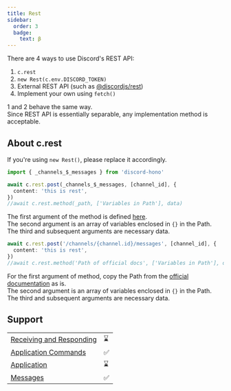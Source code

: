 ```yaml
---
title: Rest
sidebar:
  order: 3
  badge:
    text: β
---
```



There are 4 ways to use Discord's REST API:

1. `c.rest`
2. `new Rest(c.env.DISCORD_TOKEN)`
3. External REST API (such as [@discordjs/rest](https://discord.js.org/docs/packages/rest/main))
4. Implement your own using `fetch()`

1 and 2 behave the same way.  
Since REST API is essentially separable, any implementation method is acceptable.

## About c.rest

If you're using `new Rest()`, please replace it accordingly.

<Tabs>
<TabItem label="Variables">

```ts
import { _channels_$_messages } from 'discord-hono'

await c.rest.post(_channels_$_messages, [channel_id], {
  content: 'this is rest',
})
//await c.rest.method(_path, ['Variables in Path'], data)
```

The first argument of the method is defined [here](https://github.com/luisfun/discord-hono/blob/main/src/rest-api/rest-path.ts).  
The second argument is an array of variables enclosed in `{}` in the Path.  
The third and subsequent arguments are necessary data.

</TabItem>
<TabItem label="Docs Path">

```ts
await c.rest.post('/channels/{channel.id}/messages', [channel_id], {
  content: 'this is rest',
})
//await c.rest.method('Path of official docs', ['Variables in Path'], data)
```

For the first argument of method, copy the Path from the [official documentation](https://discord.com/developers/docs/resources/message#create-message) as is.  
The second argument is an array of variables enclosed in `{}` in the Path.  
The third and subsequent arguments are necessary data.

</TabItem>
</Tabs>

## Support

|                                                                                                       |     |
| ----------------------------------------------------------------------------------------------------- | --- |
| [Receiving and Responding](https://discord.com/developers/docs/interactions/receiving-and-responding) | ⌛  |
| [Application Commands](https://discord.com/developers/docs/interactions/application-commands)         | ✅  |
| [Application](https://discord.com/developers/docs/resources/application)                              | ⌛  |
| [Messages](https://discord.com/developers/docs/resources/message)                                     | ✅  |
